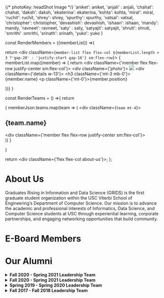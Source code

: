 
{/* photoKey: headShot Image */}
'aniket': aniket,
'anjali' : anjali,
'chahat': chahat,
'daksh': daksh,
'ekaterina': ekaterina,
'kohta': kohta,
'miral': miral,
'ruchit': ruchit,
'shrey': shrey,
'spurthy': spurthy,
'vatsal': vatsal,
'christopher': christopher,
'devashish': devashish,
'ishaan': ishaan,
'mandy': mandy,
'ravneet': ravneet,
'saty' : saty,
'satyajit': satyajit,
'shruti': shruti,
'smrithi' :smrithi,
'srinath': srinath,
'yuko': yuko
}


const RenderMembers = ({memberList}) =>{

return <div className={`member-list flex flex-col ${memberList.length > 3 ?'gap-20' : 'justify-start gap-16'} sm:flex-row`}>
{
  memberList.map((member) => {
    return <div className={'member flex flex-row justify-center sm:flex-col'}>
    <div className={'photo'}>
      <img src ={photoMap[member.photoKey]}/>
    </div>
    <div className={'details w-13'}>
      <h3 className={'mt-3 mb-0'}>{member.name}</h3>
      <p className={'mt-0'}>{member.position}</p>
    </div>
  </div>
})}

</div>
}

const RenderTeams = () =>{
return <div>
  <RenderMembers memberList={memberJson.leads} />
  {
    memberJson.teams.map(team => (
      <div className={`team mt-4`}>
        <h2>{team.name}</h2>
        <div className={'member flex flex-row justify-center sm:flex-col'}>
          <div>
            <RenderMembers memberList={team.vp} />
          </div>
        </div>
        <RenderMembers memberList={team.members} />
      </div>
    ))
    }
</div>
}

return <div className={'flex flex-col about-us'}><RenderTeams/></div>;
};

# About Us
Graduates Rising in Information and Data Science (GRIDS) is the first graduate student organization within the USC Viterbi School of Engineering’s Department of Computer Science. Our mission is to advance the academic and professional interests of Informatics, Data Science, and Computer Science students at USC through experiential learning, corporate partnerships, and engaging networking opportunities that build community.

# E-Board Members
<MemberList> </MemberList>

# Our Alumni

<details>
  <summary>
   <strong> Fall 2020 - Spring 2021 Leadership Team </strong>
  </summary>
    
  [Madeleine Thompson](https://www.linkedin.com/in/madeleine-jane-thompson/) - Co-President

  [Megan Josep](https://www.linkedin.com/in/megjosep/) - Co-President

  [Matthew Fishman](https://www.linkedin.com/in/matthew-fishman/) - Vice President of Outreach & External Affairs

  [Jonathan Lal](https://www.linkedin.com/in/JonnyLal/) - Vice President of Technical Development

  [Erin Szeto](https://www.linkedin.com/in/erinszeto/) - Vice President of Marketing & Digital Media

  [Megan Bull](https://www.linkedin.com/in/megankbull/) - Outreach & External Affairs

  [Mridul Jhawar](https://www.linkedin.com/in/mridul-jhawar-4b08b4189/) - Outreach & External Affairs

  Praveen Iyer - Outreach & External Affairs

  [Yoshitha Akunuri](https://www.linkedin.com/in/yoshitha-akunuri-8a28601b9/) - Outreach & External Affairs

  [Bidisha Das Baksi](https://www.linkedin.com/in/bidisha-das-baksi-59a94216a/) - Technical Development

  [Nikita Goel](https://www.linkedin.com/in/nikitagoel23/) - Technical Development

  [Parth Kapadia](https://in.linkedin.com/in/parthkap) - Technical Development

  Prashant Singh - Technical Development

  [Satwant Singh](https://www.linkedin.com/in/satwant-singh201/) - Technical Development

  [Kanish Shah](https://www.linkedin.com/in/kanish-shah/) - Marketing & Digital Media

  [Sahil Shingala](https://www.linkedin.com/in/sahil-shingala-8742b419b) - Marketing & Digital Media

  [Smeet Dhakecha](https://www.linkedin.com/in/smeetdhakecha) - Marketing & Digital Media
</details>

<details>
  <summary>
   <strong> Fall 2020 - Spring 2021 Leadership Team </strong>
  </summary>
  [Haripriya Dharmala](https://www.linkedin.com/in/haripriya-dharmala/) - President

  [Abhivineet Veeraghanta](https://www.linkedin.com/in/abhivineet/) - Head of Community

  [Iris Liu](https://iris-liu.com) - Head of Technical Development

  [Henry Nghiem](https://www.linkedin.com/in/huy-tran-nghiem/) - Head of Programs

  [Madeleine Thompson](https://www.linkedin.com/in/madeleine-jane-thompson/) - Head of Social Media

  [Megan Josep](https://www.linkedin.com/in/megjosep/) - Head of Outreach

  [Sanjiv Soni](https://www.sanjivsoni.com) - Head of Technical Development
</details>

<details>
  <summary>
   <strong> Spring 2019 - Spring 2020 Leadership Team </strong>
  </summary>
  [Samar Haider](https://www.linkedin.com/in/samarhaider) - President

  [Allen Kim](https://www.linkedin.com/in/allenbkim) - Head of Community

  [Adam Vaccaro](https://www.linkedin.com/in/advaccaro) - Head of Technical Development

  [Nikhit Mago](https://www.linkedin.com/in/nikhitmago) - Technical Mentor

  [Yeji Shin](https://www.linkedin.com/in/yejishin) - Head of Communications

  [Isha Patil](https://www.linkedin.com/in/ishapatil07) - Community Ambassador

  [Malika Seth](https://www.linkedin.com/in/malika-seth-090b69144/) - Head of Social Media
</details>

<details>
  <summary>
   <strong>Fall 2017 - Fall 2018 Leadership Team </strong>
  </summary>
  [Seun Deleawe](https://urldefense.com/v3/__https://www.linkedin.com/in/seundeleawe/__;!!LIr3w8kk_Xxm!8JSBYbNgiUrfESaDNf3XY7f28lMmmW1ctFtAtBy4DuGair4lS0LmsGZibc4WyUs$) - Founder and President

  _Seun founded GRIDS in Fall 2017. This effort included naming the organization, defining the mission, designing the logo, socializing the idea with Viterbi faculty/staff, and registering GRIDS as a USC Recognized Student Organization (RSO)._

  [Fay Qiu](https://urldefense.com/v3/__https://www.linkedin.com/in/fay-qiu-28409292/__;!!LIr3w8kk_Xxm!8JSBYbNgiUrfESaDNf3XY7f28lMmmW1ctFtAtBy4DuGair4lS0LmsGZiolAxX7Q$) - Head of Programs

  [Sandeep Venkatesh](https://urldefense.com/v3/__https://www.linkedin.com/in/rvsandeep/__;!!LIr3w8kk_Xxm!8JSBYbNgiUrfESaDNf3XY7f28lMmmW1ctFtAtBy4DuGair4lS0LmsGZi0FqnMJo$) - Head of Community Relations

  [Adam Vaccaro](https://www.linkedin.com/in/advaccaro) - Head of Technical Development
</details>




